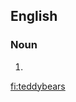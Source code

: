 {{also|teddy bears}}
==English==

===Noun===
{{head|en|noun plural form}}

# {{plural of|teddybear|lang=en}}

[[fi:teddybears]]